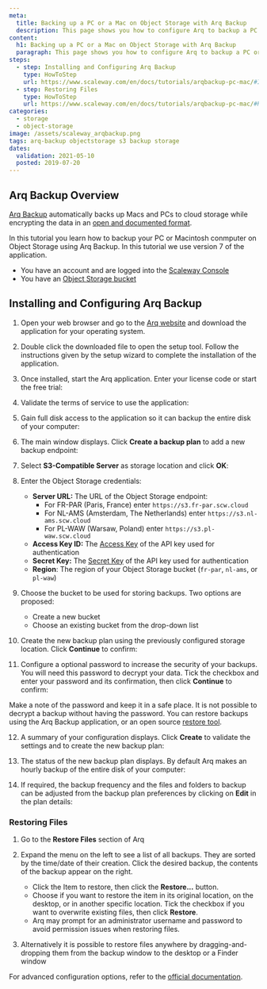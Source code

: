 ```yaml
---
meta:
  title: Backing up a PC or a Mac on Object Storage with Arq Backup
  description: This page shows you how to configure Arq to backup a PC or Mac automatically on Object Storage
content:
  h1: Backing up a PC or a Mac on Object Storage with Arq Backup
  paragraph: This page shows you how to configure Arq to backup a PC or Mac automatically on Object Storage
steps:
  - step: Installing and Configuring Arq Backup
    type: HowToStep
    url: https://www.scaleway.com/en/docs/tutorials/arqbackup-pc-mac/#Installing-and-Configuring-Arq-Backup
  - step: Restoring Files
    type: HowToStep
    url: https://www.scaleway.com/en/docs/tutorials/arqbackup-pc-mac/#Restoring-Files
categories:
  - storage
  - object-storage
image: /assets/scaleway_arqbackup.png
tags: arq-backup objectstorage s3 backup storage
dates:
  validation: 2021-05-10
  posted: 2019-07-20
---
```


## Arq Backup Overview

[Arq Backup](https://www.arqbackup.com/index.html) automatically backs up Macs and PCs to cloud storage while encrypting the data in an [open and documented format](https://www.arqbackup.com/arq_data_format.txt).

In this tutorial you learn how to backup your PC or Macintosh conmputer on Object Storage using Arq Backup. In this tutorial we use version 7 of the application.

<Message type="requirement">

- You have an account and are logged into the [Scaleway Console](https://console.scaleway.com)
- You have an [Object Storage bucket](https://www.scaleway.com/en/object-storage/)

</Message>

## Installing and Configuring Arq Backup

1. Open your web browser and go to the [Arq website](https://www.arqbackup.com/index.html) and download the application for your operating system.

2. Double click the downloaded file to open the setup tool. Follow the instructions given by the setup wizard to complete the installation of the application.

3. Once installed, start the Arq application. Enter your license code or start the free trial:
<Lightbox src="scaleway-arq7_splash.png" alt="" />

4. Validate the terms of service to use the application:
<Lightbox src="scaleway-arq7_license.png" alt="" />

5. Gain full disk access to the application so it can backup the entire disk of your computer:
<Lightbox src="scaleway-arq7_disk_access.png" alt="" />

6. The main window displays. Click **Create a backup plan** to add a new backup endpoint:
<Lightbox src="scaleway-arq7_create_backup.png" alt="" />

7. Select **S3-Compatible Server** as storage location and click **OK**:
<Lightbox src="scaleway-arq7_s3.png" alt="" />

8. Enter the Object Storage credentials:

    - **Server URL:** The URL of the Object Storage endpoint:
      - For FR-PAR (Paris, France) enter `https://s3.fr-par.scw.cloud`
      - For NL-AMS (Amsterdam, The Netherlands) enter `https://s3.nl-ams.scw.cloud`
      - For PL-WAW (Warsaw, Poland) enter `https://s3.pl-waw.scw.cloud`
    - **Access Key ID:** The [Access Key](/console/my-project/how-to/generate-api-key/) of the API key used for authentication
    - **Secret Key:** The [Secret Key](/console/my-project/how-to/generate-api-key/) of the API key used for authentication
    - **Region**: The region of your Object Storage bucket (`fr-par`, `nl-ams`, or `pl-waw`)

    <Lightbox src="scaleway-arq7_s3_credentials.png" alt="" />

9. Choose the bucket to be used for storing backups. Two options are proposed:

    - Create a new bucket
    - Choose an existing bucket from the drop-down list

    <Lightbox src="scaleway-arq7_s3_bucket.png" alt="" />

10. Create the new backup plan using the previously configured storage location. Click **Continue** to confirm:
<Lightbox src="scaleway-arq7_choose_storage.png" alt="" />

11. Configure a optional password to increase the security of your backups. You will need this password to decrypt your data. Tick the checkbox and enter your password and its confirmation, then click **Continue** to confirm:
  <Lightbox src="scaleway-arq7_password.png" alt="" />

  <Message type="important">

  Make a note of the password and keep it in a safe place. It is not possible to decrypt a backup without having the password. You can restore backups using the Arq Backup application, or an open source [restore tool](https://arqbackup.github.io/arq_restore/).

  </Message>

12. A summary of your configuration displays. Click **Create** to validate the settings and to create the new backup plan:
<Lightbox src="scaleway-arq7_summary.png" alt="" />

13. The status of the new backup plan displays. By default Arq makes an hourly backup of the entire disk of your computer:
<Lightbox src="scaleway-arq7_status.png" alt="" />

14. If required, the backup frequency and the files and folders to backup can be adjusted from the backup plan preferences by clicking on **Edit** in the plan details:
<Lightbox src="scaleway-arq7_edit_plan.png" alt="" />

### Restoring Files

1. Go to the **Restore Files** section of Arq
<Lightbox src="scaleway-arq7_restore.png" alt="" />

2.  Expand the menu on the left to see a list of all backups. They are sorted by the time/date of their creation. Click the desired backup, the contents of the backup appear on the right.

    - Click the Item to restore, then click the **Restore...** button.
    - Choose if you want to restore the item in its original location, on the desktop, or in another specific location. Tick the checkbox if you want to overwrite existing files, then click **Restore**.
    - Arq may prompt for an administrator username and password to avoid permission issues when restoring files.

    <Lightbox src="scaleway-arq7_restore_settings.png" alt="" />

3. Alternatively it is possible to restore files anywhere by dragging-and-dropping them from the backup window to the desktop or a Finder window

For advanced configuration options, refer to the [official documentation](https://www.arqbackup.com/docs/).
